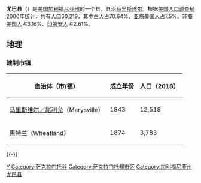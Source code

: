 {{Infobox U.S. County |
 county  = 尤巴县|
 state = 加利福尼亞州 |
 en county  = Yuba County|
 en state = California |
 seal = Yuba County ca seal.gif |
 map = Map of California highlighting Yuba County.svg |
 map size = 225|
 founded = 1850年 |
 seat = [[马里斯维尔_(加利福尼亚州)|马里斯维尔]] | 
 area = 1,667 [[平方公里|km²]] (644 mi²) |
 area water = 34 km² (13 mi²) |
 area percentage = 2.03% |
 census yr = 2006|
 pop = 71,938|
 density = 37|
 web = www.co.yuba.ca.us|
|}}
'''尤巴县'''（{{lang-en|Yuba County}}）是[[美国|美国]][[加利福尼亚州|加利福尼亚州]]的一个县，县治[[马里斯维尔_(加利福尼亚州)|马里斯维尔]]。根据[[美国人口调查局|美国人口调查局]]2000年统计，共有人口60,219，其中[[白人|白人]]占70.64%、[[亚裔美国人|亚裔美国人]]占7.5%、[[非裔美国人|非裔美国人]]占3.16%、[[印第安人|印第安人]]占2.61%。

==地理==
===建制市镇===
{| class="wikitable sortable" style="margin:auto;"
! 自治体（市/镇）
! 成立年份
! 人口（2018）
|-
| [[马里斯维尔_(加利福尼亚州)|马里斯维尔／尾利允]]（Marysville）
| 1843
| 12,518
|-
| [[惠特兰_(加利福尼亚州)|惠特兰]]（Wheatland）
| 1874
| 3,783
|}
{{-}}
{{尤巴縣 (加利福尼亞州)}}
{{California}}
{{Authority control}}
{{California-stub}}

[[Category:加利福尼亞州行政區劃|Y]]
[[Category:萨克拉门托谷|Category:萨克拉门托谷]]
[[Category:萨克拉门托都市区|Category:萨克拉门托都市区]]
[[Category:加利福尼亚州尤巴县|Category:加利福尼亚州尤巴县]]